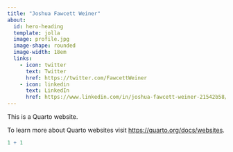 ```yaml
---
title: "Joshua Fawcett Weiner"
about:
  id: hero-heading
  template: jolla
  image: profile.jpg 
  image-shape: rounded
  image-width: 18em
  links:
    - icon: twitter
      text: Twitter
      href: https://twitter.com/FawcettWeiner
    - icon: linkedin
      text: LinkedIn
      href: https://www.linkedin.com/in/joshua-fawcett-weiner-21542b58/
---
```


This is a Quarto website.

To learn more about Quarto websites visit <https://quarto.org/docs/websites>.

```r
1 + 1
```
